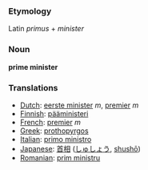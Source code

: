===Etymology===
Latin ''primus'' + ''minister''
===Noun===
'''prime minister'''
===Translations===
*[[Dutch]]: [[eerste minister]] ''m'', [[premier]] ''m''
*[[Finnish]]: [[pääministeri]]
*[[French]]: [[premier]] ''m''
*[[Greek]]: [[prothopyrgos]]
*[[Italian]]: [[primo ministro]]
*[[Japanese]]: [[首相]] ([[しゅしょう]], [[shushō]])
*[[Romanian]]: [[prim ministru]]